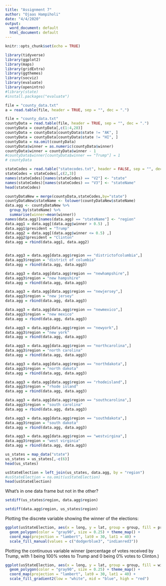 ```yaml
---
title: "Assignment 7"
author: "Ojaas Hampiholi"
date: "4/4/2020"
output:
  word_document: default
  html_document: default
---
```


```r
knitr::opts_chunk$set(echo = TRUE)
```

```r
library(tidyverse)
library(ggplot2)
library(maps)
library(gridExtra)
library(ggthemes)
library(socviz)
library(evaluate)
library(openintro)
#library(state)
#install.packages("evaluate")
```

```r
file = "county_data.txt"
a = read.table(file, header = TRUE, sep = "", dec = ".")
```


```r
file = "county_data.txt"
countyData = read.table(file, header = TRUE, sep = "", dec = ".")
countyData = countyData[,c(1:4,28)]
countyData = countyData[countyData$state != "AK", ]
countyData = countyData[countyData$state != "HI", ]
countyData = na.omit(countyData)
countyData$winner = as.numeric(countyData$winner)
countyData$winner = countyData$winner - 1
#countyData$winner[countyData$winner == "Trump"] = 1
# countyData
```

```r
stateCodes = read.table("statecodes.txt", header = FALSE, sep = "", dec = ".")
stateCodes = stateCodes[,c(2,3)]
names(stateCodes)[names(stateCodes) == "V2"] <- "state"
names(stateCodes)[names(stateCodes) == "V3"] <- "stateName"
head(stateCodes)
```

```r
countyDataNew = merge(countyData,stateCodes,by="state")
countyDataNew$stateName <- tolower(countyDataNew$stateName)
data.agg <- countyDataNew %>%
  group_by(stateName) %>%
  summarise(winner=mean(winner))
names(data.agg)[names(data.agg) == "stateName"] <- "region"
data.agg1 = data.agg[(data.agg$winner > 0.5) ,]
data.agg1$president = "Trump"
data.agg2 = data.agg[(data.agg$winner <= 0.5) ,]
data.agg2$president = "Clinton"
data.agg = rbind(data.agg1, data.agg2)


data.agg3 = data.agg[data.agg$region == "districtofcolumbia",]
data.agg3$region = "district of columbia"
data.agg = rbind(data.agg, data.agg3)

data.agg3 = data.agg[data.agg$region == "newhampshire",]
data.agg3$region = "new hampshire"
data.agg = rbind(data.agg, data.agg3)

data.agg3 = data.agg[data.agg$region == "newjersey",]
data.agg3$region = "new jersey"
data.agg = rbind(data.agg, data.agg3)

data.agg3 = data.agg[data.agg$region == "newmexico",]
data.agg3$region = "new mexico"
data.agg = rbind(data.agg, data.agg3)

data.agg3 = data.agg[data.agg$region == "newyork",]
data.agg3$region = "new york"
data.agg = rbind(data.agg, data.agg3)

data.agg3 = data.agg[data.agg$region == "northcarolina",]
data.agg3$region = "north carolina"
data.agg = rbind(data.agg, data.agg3)

data.agg3 = data.agg[data.agg$region == "northdakota",]
data.agg3$region = "north dakota"
data.agg = rbind(data.agg, data.agg3)

data.agg3 = data.agg[data.agg$region == "rhodeisland",]
data.agg3$region = "rhode island"
data.agg = rbind(data.agg, data.agg3)

data.agg3 = data.agg[data.agg$region == "southcarolina",]
data.agg3$region = "south carolina"
data.agg = rbind(data.agg, data.agg3)

data.agg3 = data.agg[data.agg$region == "southdakota",]
data.agg3$region = "south dakota"
data.agg = rbind(data.agg, data.agg3)

data.agg3 = data.agg[data.agg$region == "westvirgina",]
data.agg3$region = "west virginia"
data.agg = rbind(data.agg, data.agg3)
```


```r
us_states = map_data("state")
us_states = us_states[,-c(6)]
head(us_states)
```

```r
usStateElection = left_join(us_states, data.agg, by = "region")
#usStateElection = na.omit(usStateElection)
head(usStateElection)
```

What's in one data frame but not in the other?

```r
setdiff(us_states$region, data.agg$region)
```

```r
setdiff(data.agg$region, us_states$region)
```


Plotting the discrete variable showing the winner of the elections:

```r
ggplot(usStateElection, aes(x = long, y = lat, group = group, fill = president)) +
  geom_polygon(color = "gray90", size = 0.25) + theme_map() +
  coord_map(projection = "lambert", lat0 = 30, lat1 = 40) +
  scale_fill_manual(values = c("dodgerblue3", "indianred3"))
```

Plotting the continuous variable winner (percentage of votes received by Trump, with 1 being 100% votes to Trump and 0 being 0% votes to Clinton.)

```r
ggplot(usStateElection, aes(x = long, y = lat, group = group, fill = winner)) +
  geom_polygon(color = "gray90", size = 0.25) + theme_map() +
  coord_map(projection = "lambert", lat0 = 30, lat1 = 40) +
  scale_fill_gradient2(low = "white", mid = "blue", high = "red")
```




















